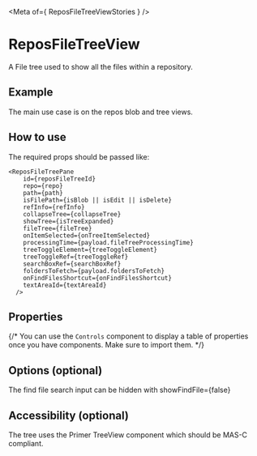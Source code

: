
<Meta of={ ReposFileTreeViewStories } />

# ReposFileTreeView

A File tree used to show all the files within a repository.

## Example

The main use case is on the repos blob and tree views.

## How to use

The required props should be passed like:

```
<ReposFileTreePane
    id={reposFileTreeId}
    repo={repo}
    path={path}
    isFilePath={isBlob || isEdit || isDelete}
    refInfo={refInfo}
    collapseTree={collapseTree}
    showTree={isTreeExpanded}
    fileTree={fileTree}
    onItemSelected={onTreeItemSelected}
    processingTime={payload.fileTreeProcessingTime}
    treeToggleElement={treeToggleElement}
    treeToggleRef={treeToggleRef}
    searchBoxRef={searchBoxRef}
    foldersToFetch={payload.foldersToFetch}
    onFindFilesShortcut={onFindFilesShortcut}
    textAreaId={textAreaId}
  />
```

## Properties

{/* You can use the `Controls` component to display a table of properties once you have components. Make sure to import them. */}

## Options (optional)

The find file search input can be hidden with showFindFile={false}

## Accessibility (optional)

The tree uses the Primer TreeView component which should be MAS-C compliant.
